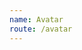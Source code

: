 ```yaml
---
name: Avatar
route: /avatar
---
```



<Playground>
  <Avatar
      src="https://www.gravatarz.com/avatar/fooff"
      name="Natasha Special"
      size="xl"
      shape="round"
      border
  />
</Playground>